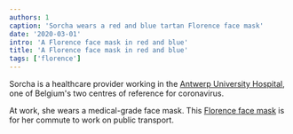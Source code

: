 ```yaml
---
authors: 1
caption: 'Sorcha wears a red and blue tartan Florence face mask'
date: '2020-03-01'
intro: 'A Florence face mask in red and blue'
title: 'A Florence face mask in red and blue'
tags: ['florence']
---
```


<!-- truncate -->

Sorcha is a healthcare provider working in the [Antwerp University Hospital](https://www.uza.be/),
one of Belgium's two centres of reference for coronavirus.

At work, she wears a medical-grade face mask. This [Florence face mask](/designs/florence/) is for her commute to work on public transport.
